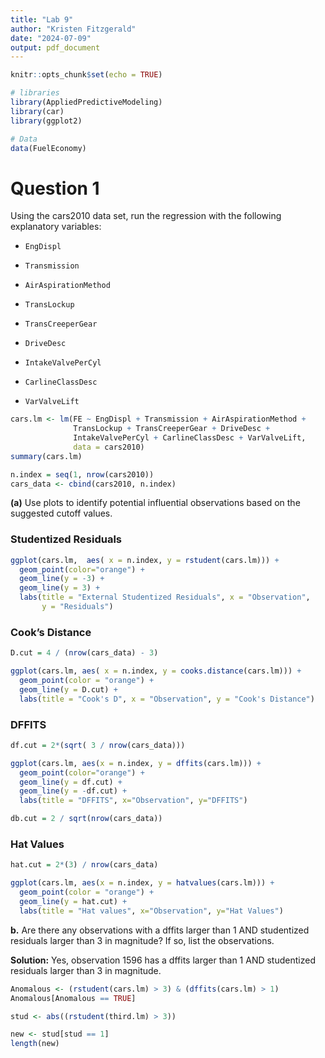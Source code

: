 ```yaml
---
title: "Lab 9"
author: "Kristen Fitzgerald"
date: "2024-07-09"
output: pdf_document
---
```


```r
knitr::opts_chunk$set(echo = TRUE)

# libraries
library(AppliedPredictiveModeling)
library(car)
library(ggplot2)

# Data
data(FuelEconomy)
```

# Question 1 

Using the cars2010 data set, run the regression with the following explanatory
variables:

+ `EngDispl`

+ `Transmission`

+ `AirAspirationMethod`

+ `TransLockup`

+ `TransCreeperGear`

+ `DriveDesc`

+ `IntakeValvePerCyl`

+ `CarlineClassDesc`

+ `VarValveLift`

```r
cars.lm <- lm(FE ~ EngDispl + Transmission + AirAspirationMethod +
              TransLockup + TransCreeperGear + DriveDesc +
              IntakeValvePerCyl + CarlineClassDesc + VarValveLift,
              data = cars2010)
summary(cars.lm)

n.index = seq(1, nrow(cars2010))
cars_data <- cbind(cars2010, n.index)
```

__(a)__ Use plots to identify potential influential observations based on the
suggested cutoff values.

### Studentized Residuals

```r
ggplot(cars.lm,  aes( x = n.index, y = rstudent(cars.lm))) +
  geom_point(color="orange") + 
  geom_line(y = -3) +
  geom_line(y = 3) +
  labs(title = "External Studentized Residuals", x = "Observation",
       y = "Residuals")
```

\newpage

### Cook's Distance

```r
D.cut = 4 / (nrow(cars_data) - 3)

ggplot(cars.lm, aes( x = n.index, y = cooks.distance(cars.lm))) +
  geom_point(color = "orange") +
  geom_line(y = D.cut) + 
  labs(title = "Cook's D", x = "Observation", y = "Cook's Distance")
```

\newpage

### DFFITS

```r
df.cut = 2*(sqrt( 3 / nrow(cars_data)))

ggplot(cars.lm, aes(x = n.index, y = dffits(cars.lm))) + 
  geom_point(color="orange") + 
  geom_line(y = df.cut) +
  geom_line(y = -df.cut) +
  labs(title = "DFFITS", x="Observation", y="DFFITS")

db.cut = 2 / sqrt(nrow(cars_data))

```

\newpage

### Hat Values

```r
hat.cut = 2*(3) / nrow(cars_data)

ggplot(cars.lm, aes(x = n.index, y = hatvalues(cars.lm))) +
  geom_point(color = "orange") +
  geom_line(y = hat.cut) +
  labs(title = "Hat values", x="Observation", y="Hat Values")
```

__b.__ Are there any observations with a dffits larger than 1 AND studentized
residuals larger than 3 in magnitude? If so, list the observations.

__Solution:__ Yes, observation 1596 has a dffits larger than 1 AND studentized
residuals larger than 3 in magnitude.

```r
Anomalous <- (rstudent(cars.lm) > 3) & (dffits(cars.lm) > 1)
Anomalous[Anomalous == TRUE]
```

```r
stud <- abs((rstudent(third.lm) > 3))

new <- stud[stud == 1]
length(new)
```

